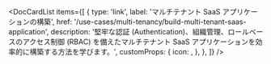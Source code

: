 
<DocCardList
  items={[
    {
      type: 'link',
      label: 'マルチテナント SaaS アプリケーションの構築',
      href: '/use-cases/multi-tenancy/build-multi-tenant-saas-application',
      description:
        '堅牢な認証 (Authentication)、組織管理、ロールベースのアクセス制御 (RBAC) を備えたマルチテナント SaaS アプリケーションを効率的に構築する方法を学びます。',
      customProps: {
        icon: <OrganizationIcon />,
      },
    },
  ]}
/>
